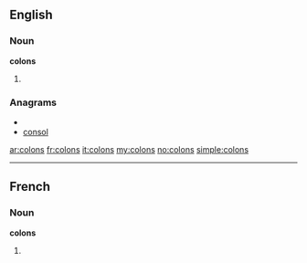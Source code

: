 ==English==

===Noun===
'''colons'''

# {{plural of|colon}}

===Anagrams===
* {{alphagram|clnoos}}
* [[consol#English|consol]]

[[ar:colons]]
[[fr:colons]]
[[it:colons]]
[[my:colons]]
[[no:colons]]
[[simple:colons]]

----
==French==

===Noun===
'''colons''' {{m}}

# {{plural of|[[colon]]|lang=fr}}
{{rfc-auto}}